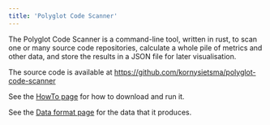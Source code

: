 ```yaml
---
title: 'Polyglot Code Scanner'
---
```

The Polyglot Code Scanner is a command-line tool, written in rust, to scan one or many source code repositories, calculate a whole pile of metrics and other data, and store the results in a JSON file for later visualisation.

The source code is available at <https://github.com/kornysietsma/polyglot-code-scanner>

See the [HowTo page](/tools/scanner/howto) for how to download and run it.

See the [Data format page](/tools/explorer/data-format) for the data that it produces.

